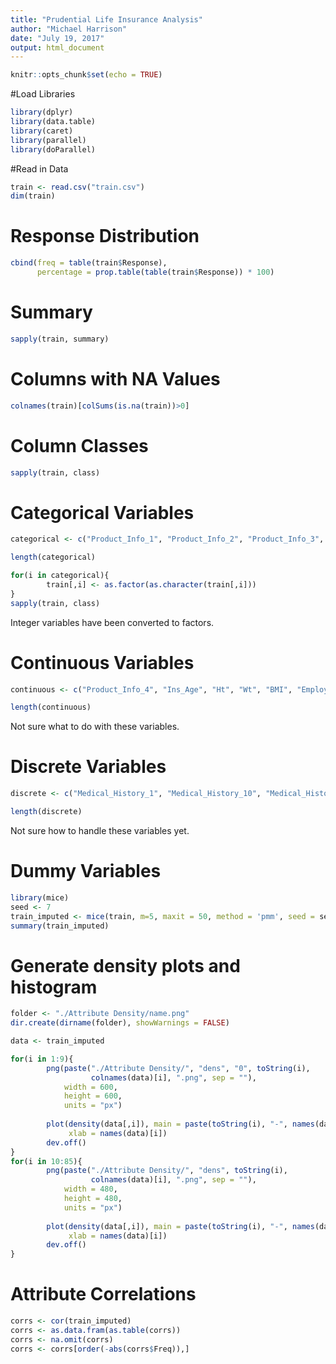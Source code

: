 ```yaml
---
title: "Prudential Life Insurance Analysis"
author: "Michael Harrison"
date: "July 19, 2017"
output: html_document
---
```


```r
knitr::opts_chunk$set(echo = TRUE)
```

#Load Libraries
```r
library(dplyr)
library(data.table)
library(caret)
library(parallel)
library(doParallel)
```

#Read in Data
```r
train <- read.csv("train.csv")
dim(train)
```


# Response Distribution
```r
cbind(freq = table(train$Response),
      percentage = prop.table(table(train$Response)) * 100)
```




# Summary
```r
sapply(train, summary)
```

# Columns with NA Values

```r
colnames(train)[colSums(is.na(train))>0]
```

# Column Classes
```r
sapply(train, class)
```


# Categorical Variables
```r
categorical <- c("Product_Info_1", "Product_Info_2", "Product_Info_3", "Product_Info_5", "Product_Info_6", "Product_Info_7", "Employment_Info_2", "Employment_Info_3", "Employment_Info_5", "InsuredInfo_1", "InsuredInfo_2", "InsuredInfo_3", "InsuredInfo_4", "InsuredInfo_5", "InsuredInfo_6", "InsuredInfo_7", "Insurance_History_1", "Insurance_History_2", "Insurance_History_3", "Insurance_History_4", "Insurance_History_7", "Insurance_History_8", "Insurance_History_9", "Family_Hist_1", "Medical_History_2", "Medical_History_3", "Medical_History_4", "Medical_History_5", "Medical_History_6", "Medical_History_7", "Medical_History_8", "Medical_History_9", "Medical_History_11", "Medical_History_12", "Medical_History_13", "Medical_History_14", "Medical_History_16", "Medical_History_17", "Medical_History_18", "Medical_History_19", "Medical_History_20", "Medical_History_21", "Medical_History_22", "Medical_History_23", "Medical_History_25", "Medical_History_26", "Medical_History_27", "Medical_History_28", "Medical_History_29", "Medical_History_30", "Medical_History_31", "Medical_History_33", "Medical_History_34", "Medical_History_35", "Medical_History_36", "Medical_History_37", "Medical_History_38", "Medical_History_39", "Medical_History_40", "Medical_History_41")

length(categorical)
```

```r
for(i in categorical){
        train[,i] <- as.factor(as.character(train[,i]))
}
sapply(train, class)
```




Integer variables have been converted to factors.


# Continuous Variables
```r
continuous <- c("Product_Info_4", "Ins_Age", "Ht", "Wt", "BMI", "Employment_Info_1", "Employment_Info_4", "Employment_Info_6", "Insurance_History_5", "Family_Hist_2", "Family_Hist_3", "Family_Hist_4", "Family_Hist_5")

length(continuous)
```


Not sure what to do with these variables.


# Discrete Variables

```r
discrete <- c("Medical_History_1", "Medical_History_10", "Medical_History_15", "Medical_History_24", "Medical_History_32")

length(discrete)
```


Not sure how to handle these variables yet.


# Dummy Variables

```r
library(mice)
seed <- 7
train_imputed <- mice(train, m=5, maxit = 50, method = 'pmm', seed = seed)
summary(train_imputed)
```


# Generate density plots and histogram
```r
folder <- "./Attribute Density/name.png"
dir.create(dirname(folder), showWarnings = FALSE)

data <- train_imputed

for(i in 1:9){
        png(paste("./Attribute Density/", "dens", "0", toString(i),
                  colnames(data)[i], ".png", sep = ""),
            width = 600,
            height = 600,
            units = "px")
        
        plot(density(data[,i]), main = paste(toString(i), "-", names(data)[i]), 
             xlab = names(data)[i])
        dev.off()
}
for(i in 10:85){
        png(paste("./Attribute Density/", "dens", toString(i),
                  colnames(data)[i], ".png", sep = ""),
            width = 480,
            height = 480,
            units = "px")
        
        plot(density(data[,i]), main = paste(toString(i), "-", names(data)[i]), 
             xlab = names(data)[i])
        dev.off()
}

```




# Attribute Correlations

```r
corrs <- cor(train_imputed)
corrs <- as.data.fram(as.table(corrs))
corrs <- na.omit(corrs)
corrs <- corrs[order(-abs(corrs$Freq)),]

```


#

